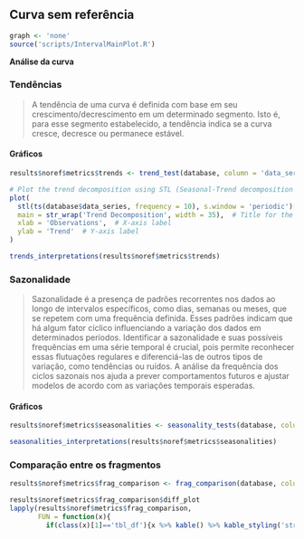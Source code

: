 ## Curva sem referência {.tabset .tabset-fade .tabset-pills}

```r
graph <- 'none'
source('scripts/IntervalMainPlot.R')
```

**Análise da curva**

### Tendências
> A tendência de uma curva é definida com base em seu crescimento/decrescimento em um determinado segmento. Isto é, para esse segmento estabelecido, a tendência indica se a curva cresce, decresce ou permanece estável.

#### **Gráficos**

```r
results$noref$metrics$trends <- trend_test(database, column = 'data_series')
```

```r
# Plot the trend decomposition using STL (Seasonal-Trend decomposition using Loess)
plot(
  stl(ts(database$data_series, frequency = 10), s.window = 'periodic')[["time.series"]][, 2],
  main = str_wrap('Trend Decomposition', width = 35),  # Title for the plot
  xlab = 'Observations',  # X-axis label
  ylab = 'Trend'  # Y-axis label
)

trends_interpretations(results$noref$metrics$trends)
```

### Sazonalidade

>Sazonalidade é a presença de padrões recorrentes nos dados ao longo de intervalos específicos, como dias, semanas ou meses, que se repetem com uma frequência definida. Esses padrões indicam que há algum fator cíclico influenciando a variação dos dados em determinados períodos. Identificar a sazonalidade e suas possíveis frequências em uma série temporal é crucial, pois permite reconhecer essas flutuações regulares e diferenciá-las de outros tipos de variação, como tendências ou ruídos. A análise da frequência dos ciclos sazonais nos ajuda a prever comportamentos futuros e ajustar modelos de acordo com as variações temporais esperadas.
  
#### **Gráficos**

<!-- <details> -->
<!--   <summary>Click to See</summary> -->
```r
results$noref$metrics$seasonalities <- seasonality_tests(database, column = 'data_series')
```
<!-- </details>  -->

```r
seasonalities_interpretations(results$noref$metrics$seasonalities)
```

### Comparação entre os fragmentos

```r
results$noref$metrics$frag_comparison <- frag_comparison(database, column = 'data_series')
```

```r
results$noref$metrics$frag_comparison$diff_plot
lapply(results$noref$metrics$frag_comparison, 
       FUN = function(x){
         if(class(x)[1]=='tbl_df'){x %>% kable() %>% kable_styling('striped', full_width = F) %>% column_spec(1, width = '10em')}})
```
